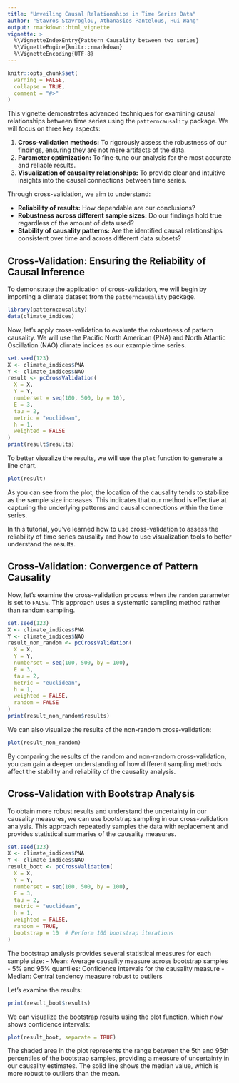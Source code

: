 ```yaml
---
title: "Unveiling Causal Relationships in Time Series Data"
author: "Stavros Stavroglou, Athanasios Pantelous, Hui Wang"
output: rmarkdown::html_vignette
vignette: >
  %\VignetteIndexEntry{Pattern Causality between two series}
  %\VignetteEngine{knitr::rmarkdown}
  %\VignetteEncoding{UTF-8}
---
```


```r
knitr::opts_chunk$set(
  warning = FALSE,
  collapse = TRUE,
  comment = "#>"
)
```

This vignette demonstrates advanced techniques for examining causal relationships between time series using the `patterncausality` package. We will focus on three key aspects:

1.  **Cross-validation methods:** To rigorously assess the robustness of our findings, ensuring they are not mere artifacts of the data.
2.  **Parameter optimization:** To fine-tune our analysis for the most accurate and reliable results.
3.  **Visualization of causality relationships:** To provide clear and intuitive insights into the causal connections between time series.

Through cross-validation, we aim to understand:

*   **Reliability of results:** How dependable are our conclusions?
*   **Robustness across different sample sizes:** Do our findings hold true regardless of the amount of data used?
*   **Stability of causality patterns:** Are the identified causal relationships consistent over time and across different data subsets?

## Cross-Validation: Ensuring the Reliability of Causal Inference

To demonstrate the application of cross-validation, we will begin by importing a climate dataset from the `patterncausality` package.

```r
library(patterncausality)
data(climate_indices)
```

Now, let's apply cross-validation to evaluate the robustness of pattern causality. We will use the Pacific North American (PNA) and North Atlantic Oscillation (NAO) climate indices as our example time series.

```r
set.seed(123)
X <- climate_indices$PNA
Y <- climate_indices$NAO
result <- pcCrossValidation(
  X = X, 
  Y = Y,  
  numberset = seq(100, 500, by = 10),
  E = 3,
  tau = 2,
  metric = "euclidean",
  h = 1,
  weighted = FALSE
)
print(result$results)
```

To better visualize the results, we will use the `plot` function to generate a line chart.

```r
plot(result)
```

As you can see from the plot, the location of the causality tends to stabilize as the sample size increases. This indicates that our method is effective at capturing the underlying patterns and causal connections within the time series.

In this tutorial, you've learned how to use cross-validation to assess the reliability of time series causality and how to use visualization tools to better understand the results.

## Cross-Validation: Convergence of Pattern Causality

Now, let's examine the cross-validation process when the `random` parameter is set to `FALSE`. This approach uses a systematic sampling method rather than random sampling.

```r
set.seed(123)
X <- climate_indices$PNA
Y <- climate_indices$NAO
result_non_random <- pcCrossValidation(
  X = X,
  Y = Y,
  numberset = seq(100, 500, by = 100),
  E = 3,
  tau = 2,
  metric = "euclidean",
  h = 1,
  weighted = FALSE,
  random = FALSE
)
print(result_non_random$results)
```

We can also visualize the results of the non-random cross-validation:

```r
plot(result_non_random)
```

By comparing the results of the random and non-random cross-validation, you can gain a deeper understanding of how different sampling methods affect the stability and reliability of the causality analysis.

## Cross-Validation with Bootstrap Analysis

To obtain more robust results and understand the uncertainty in our causality measures, we can use bootstrap sampling in our cross-validation analysis. This approach repeatedly samples the data with replacement and provides statistical summaries of the causality measures.

```r
set.seed(123)
X <- climate_indices$PNA
Y <- climate_indices$NAO
result_boot <- pcCrossValidation(
  X = X,
  Y = Y,
  numberset = seq(100, 500, by = 100),
  E = 3,
  tau = 2,
  metric = "euclidean",
  h = 1,
  weighted = FALSE,
  random = TRUE,
  bootstrap = 10  # Perform 100 bootstrap iterations
)
```

The bootstrap analysis provides several statistical measures for each sample size:
- Mean: Average causality measure across bootstrap samples
- 5% and 95% quantiles: Confidence intervals for the causality measure
- Median: Central tendency measure robust to outliers

Let's examine the results:

```r
print(result_boot$results)
```

We can visualize the bootstrap results using the plot function, which now shows confidence intervals:

```r
plot(result_boot, separate = TRUE)
```

The shaded area in the plot represents the range between the 5th and 95th percentiles of the bootstrap samples, providing a measure of uncertainty in our causality estimates. The solid line shows the median value, which is more robust to outliers than the mean.
